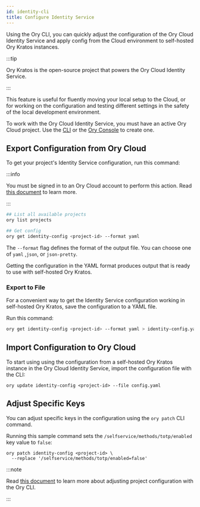 ```yaml
---
id: identity-cli
title: Configure Identity Service
---
```


Using the Ory CLI, you can quickly adjust the configuration of the Ory Cloud Identity Service and apply config from the Cloud
environment to self-hosted Ory Kratos instances.

:::tip

Ory Kratos is the open-source project that powers the Ory Cloud Identity Service.

:::

This feature is useful for fluently moving your local setup to the Cloud, or for working on the configuration and testing
different settings in the safety of the local development environment.

To work with the Ory Cloud Identity Service, you must have an active Ory Cloud project. Use the
[CLI](./config-with-cli#create-ory-cloud-project) or the [Ory Console](https://console.ory.sh/) to create one.

## Export Configuration from Ory Cloud

To get your project's Identity Service configuration, run this command:

:::info

You must be signed in to an Ory Cloud account to perform this action. Read
[this document](./cli-basics#use-cli-with-existing-cloud-account) to learn more.

:::

```bash
## List all available projects
ory list projects

## Get config
ory get identity-config <project-id> --format yaml
```

The `--format` flag defines the format of the output file. You can choose one of `yaml` ,`json`, or `json-pretty`.

Getting the configuration in the YAML format produces output that is ready to use with self-hosted Ory Kratos.

### Export to File

For a convenient way to get the Identity Service configuration working in self-hosted Ory Kratos, save the configuration to a YAML
file.

Run this command:

```bash
ory get identity-config <project-id> --format yaml > identity-config.yaml
```

## Import Configuration to Ory Cloud

To start using using the configuration from a self-hosted Ory Kratos instance in the Ory Cloud Identity Service, import the
configuration file with the CLI:

```shell
ory update identity-config <project-id> --file config.yaml
```

## Adjust Specific Keys

You can adjust specific keys in the configuration using the `ory patch` CLI command.

Running this sample command sets the `/selfservice/methods/totp/enabled` key value to `false`:

```shell
ory patch identity-config <project-id> \
  --replace '/selfservice/methods/totp/enabled=false'
```

:::note

Read [this document](./config-with-cli) to learn more about adjusting project configuration with the Ory CLI.

:::
